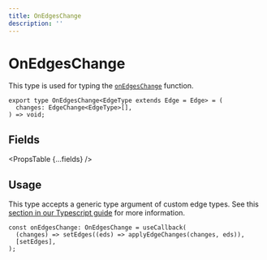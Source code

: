 ```yaml
---
title: OnEdgesChange
description: ''
---
```



# OnEdgesChange

This type is used for typing the [`onEdgesChange`](/api-reference/react-flow#on-edges-change) function.

```tsx
export type OnEdgesChange<EdgeType extends Edge = Edge> = (
  changes: EdgeChange<EdgeType>[],
) => void;
```

## Fields

<PropsTable {...fields} />

## Usage

This type accepts a generic type argument of custom edge types. See this
[section in our Typescript guide](/learn/advanced-use/typescript#nodetype-edgetype-unions) for more information.

```tsx
const onEdgesChange: OnEdgesChange = useCallback(
  (changes) => setEdges((eds) => applyEdgeChanges(changes, eds)),
  [setEdges],
);
```
